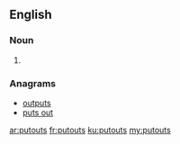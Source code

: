 ==English==

===Noun===
{{head|en}}

# {{plural of|putout}}

===Anagrams===
* [[outputs#English|outputs]]
* [[puts out#English|puts out]]

[[ar:putouts]]
[[fr:putouts]]
[[ku:putouts]]
[[my:putouts]]